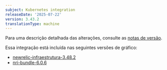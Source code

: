 ```yaml
---
subject: Kubernetes integration
releaseDate: '2025-07-22'
version: 3.43.2
translationType: machine
---
```


Para uma descrição detalhada das alterações, consulte as [notas de versão](https://github.com/newrelic/nri-kubernetes/releases/tag/v3.43.2).

Essa integração está incluída nas seguintes versões de gráfico:

* [newrelic-infraestrutura-3.48.2](https://github.com/newrelic/nri-kubernetes/releases/tag/newrelic-infrastructure-3.48.2)
* [nri-bundle-6.0.6](https://github.com/newrelic/helm-charts/releases/tag/nri-bundle-6.0.6)